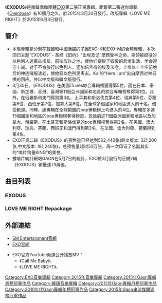 {{multiple issues|
{{copyedit|time=2015-04-02T12:50:20+00:00}}
{{copypaste|time=2015-04-02T12:50:20+00:00}}
{{inappropriate tone|time=2015-04-02T12:50:20+00:00}}
{{unreferenced|time=2015-04-02T12:50:20+00:00}}
}}
{{Infobox album 
| Name           = EXODUS
| Type           = 錄音室專輯
| Artist         = [[EXO|EXO]]（[[EXO-K|EXO-K]], [[EXO-M|EXO-M]]）
| Cover          = EXO Exodus logo.png
| Caption        = 
| Released       = 2015年3月30日
| Recorded       = 2014年-2015年于<br />{{KOR}}首尔的SM Studios
| Genre          = 流行、舞曲
| Length         = 
| Language       = [[韓語|韓語]] / [[汉语|汉语]]
| Label          = [[SM_Entertainment|SM Entertainment]]
| Producer       = [[李秀滿|李秀滿]]
| Reviews        = 
| Last album     = [[EXO音樂作品列表|Overdose]]<br/>（2014年）
| This album     = '''EXODUS / LOVE ME RIGHT<br />（2015年）'''
| Next album     =[[Sing_For_You|Sing For You]]<br/>（2015年）
| Misc =  
| Upper caption  = 
}}
《'''EXODUS'''》是南韓偶像團體[[EXO|EXO]]第二張正規專輯。距離第二張迷你專輯《[[EXO音乐作品列表|Overdose]]》有10個月之久，於2015年3月30日發行。改版專輯《LOVE ME RIGHT》於2015年6月3日發行。

==簡介==
*本張專輯是分別在韓國和中國活躍的子團EXO-K和EXO-M的合體專輯，本次回归主题“EXODUS” - 圣经《旧约》“出埃及记”摩西受神之命，率领被奴役的以色列人逃离古埃及，前往应许之地，使他们摆脱了奴役的悲惨生活，学会遵守十诫。对于不肯放行以色列人，还加倍苦待的埃及法老。上帝以十个空前绝后的神迹降服法老，使他容以色列民离去。Kai的“Here I am”出自摩西对神召唤的回应。并以中文版和韓文版發行。
*3月30日，《EXODUS》在美國iTunes綜合專輯榜獲得第5位，而在日本、泰國、新加坡、香港、臺灣等11個亞洲國家和地區的綜合專輯榜奪得第1位。此外，在俄羅斯和澳門得到第3名、土耳其和斯洛伐克第4位、瑞典第5位、芬蘭第6位、西班牙第7位、加拿大第8位，在全球多個國家和地區進入前十名，倍受歡迎。同時，該專輯在全球範圍的pop專輯榜上均進入前4位。專輯在多達13個國家和地區的pop專輯榜奪得榜首，包括前述11個亞洲國家和地區以及加拿大、俄羅斯。在土耳其和斯洛伐克的pop專輯榜奪得第2名，在美國、澳大利亞、瑞典、芬蘭、西班牙和澳門得到第3名，在法國、澳大利亞、荷蘭得到第4名。
*EXO正规二辑《EXODUS》的预售量已经达到502,440张(韩文版本: 321,200张,中文版本: 181,240张)，总预售量超过50万张，再一次印证了名副其实的“唱片销量KING”的美誉。
*據唱片統計網站GAON在5月7日的統計，EXO於3月發行的正規2輯《EXODUS》銷量達73萬張。


== 曲目列表 ==
===  EXODUS  ===
{{Track listing
| extra_column    = 
| collapsed       = yes
| headline        = Korean Ver.(韩文版)
| total_length    = 
| title1          = '''CALL ME BABY'''
| note1           =
| lyrics1         = 趙允慶（{{lang|ko|조윤경}}）<br>1月8日（{{lang|ko|1월 8일}}）<br>金東鉉（{{lang|ko|김동현}}）
| music1          = Teddy Riley<br>DOM<br>李玹承（{{lang|ko|이현승}}）<br>J.SOL (Jason J Lopez)<br>Dantae Johnson  
| length1         = 3:31
| title2          = TRANSFORMER
| note2           =
| lyrics2         = Kenzie  
| music2          = [[Kenzie|Kenzie]]（{{lang|ko|켄지}}）<br>Jonathan Yip<br>Jeremy Reeves<br>Ray Romulus<br>Ray McCullough
| length2         = 3:47
| title3          = 시선 둘, 시선 하나 (What If..)
| note3           = 
| lyrics3         = 徐知音（{{lang|ko|서지음}}）
| music3          = The Underdogs<br>Patrick ‘J. Que’ Smith<br>Dewain Whitmore<br>Adonis Shropshire 
| length3         = 4:19
| title4          = MY ANSWER
| note4           = 
| lyrics4         = 李周亨
| music4          =  李周亨（{{lang|ko|이주형}}）
| length4         = 3:33
| title5          = EXODUS
| note5           =
| lyrics5         = 趙允慶  
| music5          = Albi Albertsson<br>Yuka Otsuki<br>Fabian Strangl<br>Charles Wiggins 
| length5         = 3:20
| title6          = EL DORADO
| note6           =
| lyrics6         = 徐知音<br>李有辰（{{lang|ko|이유진}}）
| music6          = 任光旭（{{lang|ko|임광욱}}）<br>Mage<br>Chase 
| length6         = 4:00
| title7          = PLAYBOY
| note7           =
| lyrics7         = [[金鐘鉉_(歌手)|金鐘鉉]]
| music7          = [[金鐘鉉_(歌手)|金鐘鉉]]<br>We Freaky
| length7         = 3:30
| title8          = HURT
| note8           =
| lyrics8         = 100% Seojung (Jam Factory) 
| music8          = Albi Albertsson
| length8         = 3:39
| title9          = 유성우[流星雨] (Lady Luck)
| note9           = 
| lyrics9         = 趙允慶   
| music9          = Command Freaks(IconicSounds)<br>Andreas Stone Johansson
| length9         = 3:30
|title10          = BEAUTIFUL
| note10          =
| lyrics10        = 李采綸（{{lang|ko|이채윤}}）
| music10         =  Teddy Riley<br>DOM<br>Richard Garcia<br>Dantae Johnson<br>Labyron "Miko" Walton
| length10        = 4:00
}}
{{Track listing
| extra_column    = 
| collapsed       = yes
| headline        = Chinese Ver.(中文版)
| total_length    = 
| title1          = '''CALL ME BABY (叫我) '''
| note1           =
| lyrics1         = 代岳东  
| music1          = Teddy Riley<br>DOM<br>李玹承<br>J.SOL (Jason J Lopez)<br>Dantae Johnson 
| length1         = 3:31
| title2          = TRANSFORMER (變形女) 
| note2           =
| lyrics2         = T-Crash  
| music2          = Kenzie<br>Jonathan Yip<br>Jeremy Reeves<br>Ray Romulus<br>Ray McCullough
| length2         = 3:47
| title3          = 兩個視線, 一個視線 (What If..) 
| note3           = 
| lyrics3         = 黃貞穎 Annakid  
| music3          = The Underdogs<br>Patrick ‘J. Que’ Smith<br>Dewain Whitmore<br>Adonis Shropshire 
| length3         = 4:19
| title4          = MY ANSWER (我的答案) 
| note4           = 
| lyrics4         = 代岳东 
| music4          =  李周亨
| length4         = 3:33
| title5          = EXODUS (逃脱) 
| note5           =
| lyrics5         = 周炜杰  
| music5          = Albi Albertsson<br>Yuka Otsuki<br>Fabian Strangl<br>Charles Wiggins 
| length5         = 3:20
| title6          = EL DORADO (黃金國) 
| note6           =
| lyrics6         = 王雅君
| music6          = 任光旭<br>Mage<br>Chase 
| length6         = 4:00
| title7          = PLAYBOY (壞男孩) 
| note7           =
| lyrics7         = 王雅君  
| music7          = [[金鐘鉉_(歌手)|金鐘鉉]]<br>We Freaky
| length7         = 3:30
| title8          = HURT (傷害) 
| note8           =
| lyrics8         = 周炜杰 
| music8          = Albi Albertsson
| length8         = 3:39
| title9          = 流星雨 (Lady Luck) 
| note9           = 
| lyrics9         = 黃貞穎 Annakid  
| music9          = Command Freaks(IconicSounds)<br>Andreas Stone Johansson
| length9         = 3:30
|title10          = BEAUTIFUL (美) 
| note10          =
| lyrics10        = 周禹成 
| music10         =  Teddy Riley<br>DOM<br>Richard Garcia<br>Dantae Johnson<br>Labyron "Miko" Walton
| length10        = 4:00
}}
===  LOVE ME RIGHT Repackage  ===
{{Track listing
| extra_column    = 
| collapsed       = yes
| headline        = Korean Ver.(韩文版)
| total_length    = 
| title1          = '''LOVE ME RIGHT'''
| note1           =
| lyrics1         = 오유원 (Jam Factory)<br>김동현
| music1          = Denzil "DR" Remedios<br>Nermin Harambasic<br>Courtney Woolsey<br>Peter Tambakis<br>Ryan S. Jhun<br>Jarah Lafayette Gibson
| length1         = 3:25
| title2          = TENDER LOVE
| note2           =
| lyrics2         = Gaeko 
| music2          = Gaeko<br>Kei Kwangwook Lim(Devine Kei)<br>Ryan Kim(Devine Ryan)<br>Mistazo<br>Dauri<br>Chase
| length2         = 3:36
| title3          = CALL ME BABY
| note3           =
| lyrics3         = 趙允慶（{{lang|ko|조윤경}}）<br>1月8日（{{lang|ko|1월 8일}}）<br>金東鉉（{{lang|ko|김동현}}）
| music3          = Teddy Riley<br>DOM<br>李玹承（{{lang|ko|이현승}}）<br>J.SOL (Jason J Lopez)<br>Dantae Johnson  
| length3         = 3:31
| title4          = TRANSFORMER
| note4           =
| lyrics4         = Kenzie  
| music4          = [[Kenzie|Kenzie]]（{{lang|ko|켄지}}）<br>Jonathan Yip<br>Jeremy Reeves<br>Ray Romulus<br>Ray McCullough
| length4         = 3:47
| title5          = 시선 둘, 시선 하나 (What If..)
| note5           = 
| lyrics5         = 徐知音（{{lang|ko|서지음}}）
| music5          = The Underdogs<br>Patrick "J. Que" Smith<br>Dewain Whitmore<br>Adonis Shropshire 
| length5         = 4:19
| title6          = MY ANSWER
| note6           = 
| lyrics6         = 李周亨
| music6          =  李周亨（{{lang|ko|이주형}}）
| length6         = 3:33
| title7          = EXODUS
| note7           =
| lyrics7         = 趙允慶  
| music7          = Albi Albertsson<br>Yuka Otsuki<br>Fabian Strangl<br>Charles Wiggins 
| length7         = 3:20
| title8          = EL DORADO
| note8           =
| lyrics8         = 徐知音<br>李有辰（{{lang|ko|이유진}}）
| music8          = 任光旭（{{lang|ko|임광욱}}）<br>Mage<br>Chase 
| length8         = 4:00
| title9          = PLAYBOY
| note9           =
| lyrics9         = [[金鐘鉉_(歌手)|金鐘鉉]]
| music9          = [[金鐘鉉_(歌手)|金鐘鉉]]<br>We Freaky
| length9         = 3:30
| title10         = FIRST LOVE
| note10          =
| lyrics10        = Lee Seu Ran (Jam Factory) 
| music10         = Cedric "Dabenchwarma" Smith<br>Keynon Moore<br>Henry Hill<br>Ahmad Russell<br>Catherine Ahn<br>Danny Jones<br>Zev Perilman
| length10        = 4:02
| title11         = HURT
| note11          =
| lyrics11        = 100% Seojung (Jam Factory) 
| music11         = Albi Albertsson
| length11        = 3:39
| title12         = 유성우[流星雨] (Lady Luck)
| note12          = 
| lyrics12        = 趙允慶   
| music12         = Command Freaks(IconicSounds)<br>Andreas Stone Johansson
| length12        = 3:30
| title13         = BEAUTIFUL
| note13          =
| lyrics13        = 李采綸（{{lang|ko|이채윤}}）
| music13         =  Teddy Riley<br>DOM<br>Richard Garcia<br>Dantae Johnson<br>Labyron "Miko" Walton
| length13        = 4:00
| title14         = 약속（EXO 2014）
| note14          =
| lyrics14        = [[CHEN_(EXO)|金鍾大]]<br>[[朴燦烈|朴燦烈]]
| music14         = [[張藝興|張藝興]]<br>Deez
| length14        = 4:46
}}
{{Track listing
| extra_column    = 
| collapsed       = yes
| headline        = Chinese Ver.(中文版)
| total_length    = 
| title1          = '''LOVE ME RIGHT（漫遊宇宙）'''
| note1           =
| lyrics1         = 林欣曄
| music1          = Denzil "DR" Remedios<br>Nermin Harambasic<br>Courtney Woolsey<br>Peter Tambakis<br>Ryan S. Jhun<br>Jarah Lafayette Gibson
| length1         = 3:25
| title2          = TENDER LOVE（就是愛）
| note2           =
| lyrics2         = 王雅君 
| music2          = Gaeko<br>Kei Kwangwook Lim(Devine Kei)<br>Ryan Kim(Devine Ryan)<br>Mistazo<br>Dauri<br>Chase
| length2         = 3:36
| title3          = CALL ME BABY (叫我) 
| note3           =
| lyrics3         = 代岳东  
| music3          = Teddy Riley<br>DOM<br>李玹承<br>J.SOL (Jason J Lopez)<br>Dantae Johnson 
| length3         = 3:31
| title4          = TRANSFORMER (變形女) 
| note4           =
| lyrics4         = T-Crash  
| music4          = Kenzie<br>Jonathan Yip<br>Jeremy Reeves<br>Ray Romulus<br>Ray McCullough
| length4         = 3:47
| title5          = 兩個視線, 一個視線 (What If..) 
| note5           = 
| lyrics5         = 黃貞穎 Annakid  
| music5          = The Underdogs<br>Patrick "J. Que" Smith<br>Dewain Whitmore<br>Adonis Shropshire 
| length5         = 4:19
| title6          = MY ANSWER (我的答案) 
| note6           = 
| lyrics6         = 代岳东 
| music6          =  李周亨
| length6         = 3:33
| title7          = EXODUS (逃脱) 
| note7           =
| lyrics7         = 周炜杰  
| music7          = Albi Albertsson<br>Yuka Otsuki<br>Fabian Strangl<br>Charles Wiggins 
| length7         = 3:20
| title8          = EL DORADO (黃金國) 
| note8           =
| lyrics8         = 王雅君
| music8          = 任光旭<br>Mage<br>Chase 
| length8         = 4:00
| title9          = PLAYBOY (壞男孩) 
| note9           =
| lyrics9         = 王雅君  
| music9          = [[金鐘鉉_(歌手)|金鐘鉉]]<br>We Freaky
| length9         = 3:30
| title10         = FIRST LOVE（初戀）
| note10          =
| lyrics10        = 周禹成 
| music10         = Cedric "Dabenchwarma" Smith<br>Keynon Moore<br>Henry Hill<br>Ahmad Russell<br>Catherine Ahn<br>Danny Jones<br>Zev Perilman
| length10        = 4:02
| title11         = HURT (傷害) 
| note11          =
| lyrics11        = 周炜杰 
| music11         = Albi Albertsson
| length11        = 3:39
| title12         = 流星雨 (Lady Luck) 
| note12          = 
| lyrics12        = 黃貞穎 Annakid  
| music12         = Command Freaks(IconicSounds)<br>Andreas Stone Johansson
| length12        = 3:30
| title13         = BEAUTIFUL (美) 
| note13          =
| lyrics13        = 周禹成 
| music13         = Teddy Riley<br>DOM<br>Richard Garcia<br>Dantae Johnson<br>Labyron "Miko" Walton
| length13        = 4:00
| title14         = 約定（EXO 2014）
| note14          =
| lyrics14        = 張藝興
| music14         = 張藝興<br>Deez
| length14        = 4:46
}}

== 外部連結 ==
* [http://www.smtown.com/ SM Entertainment官網]{{Wayback|url=http://www.smtown.com/ |date=20060424164456 }}
* [http://exo.smtown.com/ EXO官網]{{Wayback|url=http://exo.smtown.com/ |date=20170731203138 }}

* EXO官方YouTube频道公开播放MV：
** 《Call Me Baby》{{YouTube|yWfsla_Uh80|韩文版}}、{{YouTube|n-qm0xh0VK4|中文版}}
** 《LOVE ME RIGHT》{{YouTube|RuqaVryDRd0|韩文版}}、{{YouTube|Yss_LnGY1Uc|中文版}}

{{EXO}}
{{Gaon專輯週榜冠軍 (2015年)|2015年4月4日－25日、6月6日－13日，共6週}}
{{Gaon單曲週榜冠軍 (2015年)|2015年6月13日}}
{{Gaon專輯月榜冠軍 (2010年代後期)|2015年3月－4月、6月}}
{{Gaon專輯年榜冠軍 (2010年代)|2015年}}
{{韓國最暢銷專輯|2015年}}
[[Category:EXO音樂專輯|Category:EXO音樂專輯]]
[[Category:2015年音樂專輯|Category:2015年音樂專輯]]
[[Category:2015年Gaon專輯週榜冠軍作品|Category:2015年Gaon專輯週榜冠軍作品]]
[[Category:韓國音樂專輯|Category:韓國音樂專輯]]
[[Category:2015年Gaon專輯月榜冠軍作品|Category:2015年Gaon專輯月榜冠軍作品]]
[[Category:2010年代Gaon專輯年榜冠軍作品|Category:2010年代Gaon專輯年榜冠軍作品]]
[[Category:2015年Gaon串流媒體週榜冠軍作品|Category:2015年Gaon串流媒體週榜冠軍作品]]